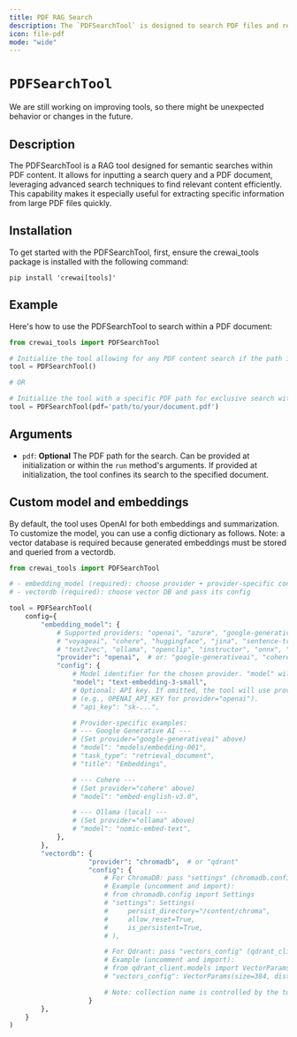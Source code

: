 ```yaml
---
title: PDF RAG Search
description: The `PDFSearchTool` is designed to search PDF files and return the most relevant results.
icon: file-pdf
mode: "wide"
---
```


# `PDFSearchTool`

<Note>
    We are still working on improving tools, so there might be unexpected behavior or changes in the future.
</Note>

## Description

The PDFSearchTool is a RAG tool designed for semantic searches within PDF content. It allows for inputting a search query and a PDF document, leveraging advanced search techniques to find relevant content efficiently. 
This capability makes it especially useful for extracting specific information from large PDF files quickly.

## Installation

To get started with the PDFSearchTool, first, ensure the crewai_tools package is installed with the following command:

```shell
pip install 'crewai[tools]'
```

## Example
Here's how to use the PDFSearchTool to search within a PDF document:

```python Code
from crewai_tools import PDFSearchTool

# Initialize the tool allowing for any PDF content search if the path is provided during execution
tool = PDFSearchTool()

# OR

# Initialize the tool with a specific PDF path for exclusive search within that document
tool = PDFSearchTool(pdf='path/to/your/document.pdf')
```

## Arguments

- `pdf`: **Optional** The PDF path for the search. Can be provided at initialization or within the `run` method's arguments. If provided at initialization, the tool confines its search to the specified document.

## Custom model and embeddings

By default, the tool uses OpenAI for both embeddings and summarization. To customize the model, you can use a config dictionary as follows. Note: a vector database is required because generated embeddings must be stored and queried from a vectordb.

```python Code
from crewai_tools import PDFSearchTool

# - embedding_model (required): choose provider + provider-specific config
# - vectordb (required): choose vector DB and pass its config

tool = PDFSearchTool(
    config={
        "embedding_model": {
            # Supported providers: "openai", "azure", "google-generativeai", "google-vertex",
            # "voyageai", "cohere", "huggingface", "jina", "sentence-transformer",
            # "text2vec", "ollama", "openclip", "instructor", "onnx", "roboflow", "watsonx", "custom"
            "provider": "openai",  # or: "google-generativeai", "cohere", "ollama", ...
            "config": {
                # Model identifier for the chosen provider. "model" will be auto-mapped to "model_name" internally.
                "model": "text-embedding-3-small",
                # Optional: API key. If omitted, the tool will use provider-specific env vars when available
                # (e.g., OPENAI_API_KEY for provider="openai").
                # "api_key": "sk-...",

                # Provider-specific examples:
                # --- Google Generative AI ---
                # (Set provider="google-generativeai" above)
                # "model": "models/embedding-001",
                # "task_type": "retrieval_document",
                # "title": "Embeddings",

                # --- Cohere ---
                # (Set provider="cohere" above)
                # "model": "embed-english-v3.0",

                # --- Ollama (local) ---
                # (Set provider="ollama" above)
                # "model": "nomic-embed-text",
            },
        },
        "vectordb": {
                    "provider": "chromadb",  # or "qdrant"
                    "config": {
                        # For ChromaDB: pass "settings" (chromadb.config.Settings) or rely on defaults.
                        # Example (uncomment and import):
                        # from chromadb.config import Settings
                        # "settings": Settings(
                        #     persist_directory="/content/chroma",
                        #     allow_reset=True,
                        #     is_persistent=True,
                        # ),

                        # For Qdrant: pass "vectors_config" (qdrant_client.models.VectorParams).
                        # Example (uncomment and import):
                        # from qdrant_client.models import VectorParams, Distance
                        # "vectors_config": VectorParams(size=384, distance=Distance.COSINE),

                        # Note: collection name is controlled by the tool (default: "rag_tool_collection"), not set here.
                    }
        },
    }
)
```